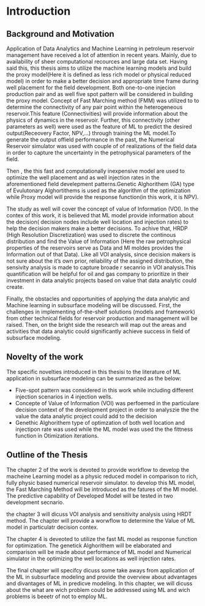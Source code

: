 # Introduction {#intro}

## Background and Motivation


Application of Data Analytics and Machine Learning in petroleum reservoir management have received a lot of attention in recent years. Mainly, due to availability of sheer computational recources and large data set. Having said this, this thesis aims to utilize the machine learning models and build the proxy model(Here it is defined as less rich model or physical reduced model) in order to make a better decision and appropriate time frame during well placement for the field development. Both one-to-one injecion production pair and as well five spot pattern will be considered in building the proxy model. Concept of Fast Marching method (FMM) was utilized to to determine the connectivity of any pair point within the heterogeneous reservoir.This feature (Connectivities) will provide information about the physics of dynamics in the reservoir. Further, this connectivity (other parameters as well) were used as the feature of ML to predict the desired output(Receovery Factor, NPV,...) through training the ML model.To generate the output offield performance in the past, the Numerical Reservoir simulator was used with couple of of realizations of the field data in order to capture the uncertainty in the petrophysical parameters of the field. 

Then , the this fast and computationally inexpensive model are used to optimize the well placement and as well injection rates in the aforementioned field develepment patterns.Genetic Alghorithem (GA) type of Evulutonary Alghortithems is used as the algorithm of the optimization while Proxy model will provide the response function(in this work, it is NPV).

The study as well will cover  the concept of value of Information (VOI). In the contex of this work, it is believed that ML model provide information about the decision( decision nodes include well location and injection rates) to help the decision makers make a better decisions. To achive that, HRDP (High Resolution Discretization) was used to discrete the continous distribution and find the Value of Information (Here the raw petrophysical properties of the reservoirs serve as Data and Ml moldes provides the Information out of that Data). Like all VOI analysis, since decision makers is not sure about the it's own prior, reliability  of the assigned distribution, the sensivity analysis is made to capture broade r secanrio  in VOI analysis.This quantification will be helpful for oil and gas company to prioritize in their investment in data analytic projects based on value that data analytic could create.

Finally, the obstacles and opportunities of applying the data analytic and Machine learning in subsurface modeling will be discussed. First, the challenges in implementing of-the-shelf solutions (models and framework) from other technical fields for reservoir production and management will be raised. Then, on the bright side the research will map out the areas and activities that data analytic could significantly achieve success in field of subsurface modeling.

## Novelty of the work

The specific novelties introduced in this thesisi to the literature of ML application in subsurface modeling can be summarized as the below:

* Five-spot pattern was considered in this work while including different injection scenarios in 4 injection wells.
* Concepte of Value of Information (VOI) was perfoemed in the particulare decision context of the development project in order to analyszie the 
the value the data analytic project could add to the decision
* Genethic Alghorithem type of optimzation of both well location and injectipon rate was used while the ML model was used the the fittness function in Otimization iterations.


## Outline of the Thesis


The chapter 2 of the work is devoted to provide workflow to develop the macheine Learning model as a physic reduced model in comparison to rich, fully physic based numerical reservoir simulator. to develop this ML model, the Fast Marching Method will be introduced as the fatures of the Ml model. The predictive capability of Developed Model will be tested in two development secnario.

the chapter 3 will dicuss VOI analysis and sensitivity analysis using HRDT method. The chapter will provide a worwflow to determine the Value of ML model in particulatr decision contex.

The chapter 4 is deveoted to utilize the fast ML model as response function for optimization. The genetick Alghorithem will be elaborated and comparison will be made about performance of ML model and Numerical simulator in the optimizing the well locations as well injection rates.

The final chapter will specifcy dicuss some take aways from application of the ML in subsurface modeling and provide the overview about advantages and divantages of ML in predicve modeling. In this chapter, we will dicuss about the what are wich problem could be addressed using ML and wich problems is beeetr of not to employ ML.
